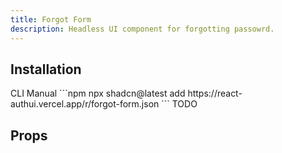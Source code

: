 ```yaml
---
title: Forgot Form
description: Headless UI component for forgotting passowrd.
---
```


<PreviewComponent name="forgot-form" />

## Installation
<Tabs defaultValue="CLI">
      <TabsList>
        <TabsTrigger value="CLI">CLI</TabsTrigger>
        <TabsTrigger value="Manual">Manual</TabsTrigger>
      </TabsList>
      <TabsContent value="CLI">
        ```npm
        npx shadcn@latest add https://react-authui.vercel.app/r/forgot-form.json
        ```
      </TabsContent>
      <TabsContent value="Manual">
        TODO
      </TabsContent>
</Tabs>

## Props

<AutoTypeTable type="{ prop1: string }" />
